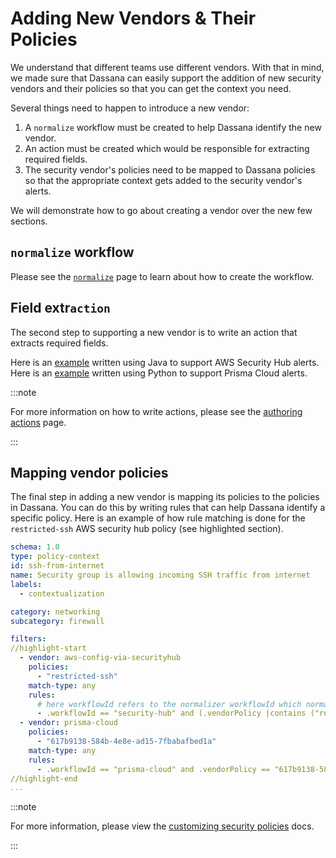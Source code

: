 # Adding New Vendors & Their Policies

We understand that different teams use different vendors. With that in mind, we made sure that Dassana can easily support the addition of new security vendors and their policies so that you can get the context you need.

Several things need to happen to introduce a new vendor:

1. A `normalize` workflow must be created to help Dassana identify the new vendor.
2. An action must be created which would be responsible for extracting required fields.
3. The security vendor's policies need to be mapped to Dassana policies so that the appropriate context gets added to the security vendor's alerts.

We will demonstrate how to go about creating a vendor over the new few sections.

## `normalize` workflow

Please see the [`normalize`](../workflow-authoring/normalize) page to learn about how to create the workflow.

## Field extr`action`

The second step to supporting a new vendor is to write an action that extracts required fields.

Here is an [example](https://github.com/dassana-io/dassana/tree/main/content/actions/security-hub-normalizer) written using Java to support AWS Security Hub alerts.
Here is an [example](https://github.com/dassana-io/dassana/tree/main/content/actions/prisma-cloud-normalizer) written using Python to support Prisma Cloud alerts.

:::note

For more information on how to write actions, please see the [authoring actions](../action-authoring/action) page.

:::

## Mapping vendor policies

The final step in adding a new vendor is mapping its policies to the policies in Dassana. You can do this by writing rules that can help Dassana identify a specific policy. Here is an example of how rule matching is done for the `restricted-ssh` AWS security hub policy (see highlighted section).

```yaml title="content/workflows/csp/aws/service/ec2/resources/security-group/policy-context/ssh-from-internet.yaml"
schema: 1.0
type: policy-context
id: ssh-from-internet
name: Security group is allowing incoming SSH traffic from internet
labels:
  - contextualization

category: networking
subcategory: firewall

filters:
//highlight-start
  - vendor: aws-config-via-securityhub
    policies:
      - "restricted-ssh"
    match-type: any
    rules:
      # here workflowId refers to the normalizer workflowId which normalized the alert
      - .workflowId == "security-hub" and (.vendorPolicy |contains ("restricted-ssh") )
  - vendor: prisma-cloud
    policies:
      - "617b9138-584b-4e8e-ad15-7fbabafbed1a"
    match-type: any
    rules:
      - .workflowId == "prisma-cloud" and .vendorPolicy == "617b9138-584b-4e8e-ad15-7fbabafbed1a"
//highlight-end
...
```

:::note

For more information, please view the [customizing security policies](../workflow-authoring/policy-context#vendors) docs.

:::
